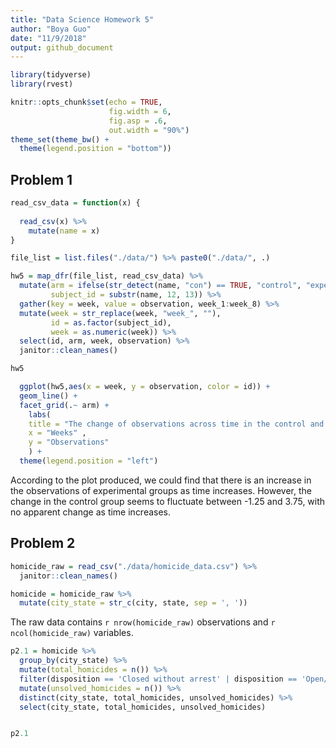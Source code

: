 ```yaml
---
title: "Data Science Homework 5"
author: "Boya Guo"
date: "11/9/2018"
output: github_document
---
```


```r
library(tidyverse)
library(rvest)

knitr::opts_chunk$set(echo = TRUE,
                      fig.width = 6,
                      fig.asp = .6,
                      out.width = "90%")
theme_set(theme_bw() + 
  theme(legend.position = "bottom"))
```

## Problem 1
```r
read_csv_data = function(x) {
  
  read_csv(x) %>% 
    mutate(name = x)
}

file_list = list.files("./data/") %>% paste0("./data/", .)

```

```r
hw5 = map_dfr(file_list, read_csv_data) %>%
  mutate(arm = ifelse(str_detect(name, "con") == TRUE, "control", "experimental"),
         subject_id = substr(name, 12, 13)) %>% 
  gather(key = week, value = observation, week_1:week_8) %>% 
  mutate(week = str_replace(week, "week_", ""),
         id = as.factor(subject_id),
         week = as.numeric(week)) %>% 
  select(id, arm, week, observation) %>% 
  janitor::clean_names()

hw5
```

```r
  ggplot(hw5,aes(x = week, y = observation, color = id)) + 
  geom_line() +
  facet_grid(.~ arm) +
    labs(
    title = "The change of observations across time in the control and experimental arms" ,
    x = "Weeks" ,
    y = "Observations"
    ) +
  theme(legend.position = "left")
```

According to the plot produced, we could find that there is an increase in the observations of experimental groups as time increases. However, the change in the control group seems to fluctuate between -1.25 and 3.75, with no apparent change as time increases.


## Problem 2
```r
homicide_raw = read_csv("./data/homicide_data.csv") %>%
  janitor::clean_names()
```


```r
homicide = homicide_raw %>% 
  mutate(city_state = str_c(city, state, sep = ', ')) 
```
The raw data contains `r nrow(homicide_raw)` observations and `r ncol(homicide_raw)` variables.  


```r
p2.1 = homicide %>% 
  group_by(city_state) %>% 
  mutate(total_homicides = n()) %>% 
  filter(disposition == 'Closed without arrest' | disposition == 'Open/No arrest') %>% 
  mutate(unsolved_homicides = n()) %>% 
  distinct(city_state, total_homicides, unsolved_homicides) %>%
  select(city_state, total_homicides, unsolved_homicides) 


p2.1
```


```r

```


